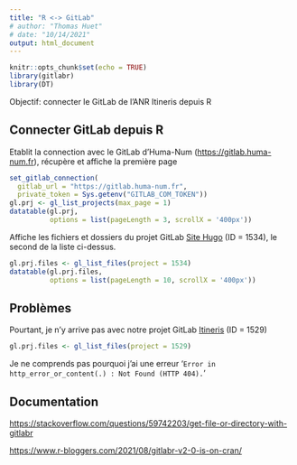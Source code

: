 ```yaml
---
title: "R <-> GitLab"
# author: "Thomas Huet"
# date: "10/14/2021"
output: html_document
---
```


```r
knitr::opts_chunk$set(echo = TRUE)
library(gitlabr)
library(DT)
```
Objectif: connecter le GitLab de l'ANR Itineris depuis R

## Connecter GitLab depuis R

Etablit la connection avec le GitLab d'Huma-Num ([https://gitlab.huma-num.fr](https://gitlab.huma-num.fr)), récupère et affiche la première page

```r
set_gitlab_connection(
  gitlab_url = "https://gitlab.huma-num.fr",
  private_token = Sys.getenv("GITLAB_COM_TOKEN"))
gl.prj <- gl_list_projects(max_page = 1) 
datatable(gl.prj, 
          options = list(pageLength = 3, scrollX = '400px'))
```

Affiche les fichiers et dossiers du projet GitLab [Site Hugo](https://gitlab.huma-num.fr/gt-notebook/site-hugo) (ID = 1534), le second de la liste ci-dessus.

```r
gl.prj.files <- gl_list_files(project = 1534)
datatable(gl.prj.files, 
          options = list(pageLength = 10, scrollX = '400px'))
```

## Problèmes

Pourtant, je n'y arrive pas avec notre projet GitLab [Itineris](https://gitlab.huma-num.fr/thuet/itineris) (ID = 1529)


```r
gl.prj.files <- gl_list_files(project = 1529)
```

Je ne comprends pas pourquoi j'ai une erreur '`Error in http_error_or_content(.) : Not Found (HTTP 404).`'

## Documentation

<https://stackoverflow.com/questions/59742203/get-file-or-directory-with-gitlabr>

<https://www.r-bloggers.com/2021/08/gitlabr-v2-0-is-on-cran/>

